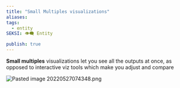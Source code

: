 ```yaml
---
title: "Small Multiples visualizations"
aliases: 
tags:
  - entity
SEKSI: 👁️‍🗨️ Entity

publish: true
---
```




**Small multiples** visualizations let you see all the outputs at once, as opposed to interactive viz tools which make you adjust and compare

<img src="/content/Images/Pasted image 20220527074348.png" alt="Pasted image 20220527074348.png" className="max-w-full h-auto border border-gray-700 my-3 rounded" />
